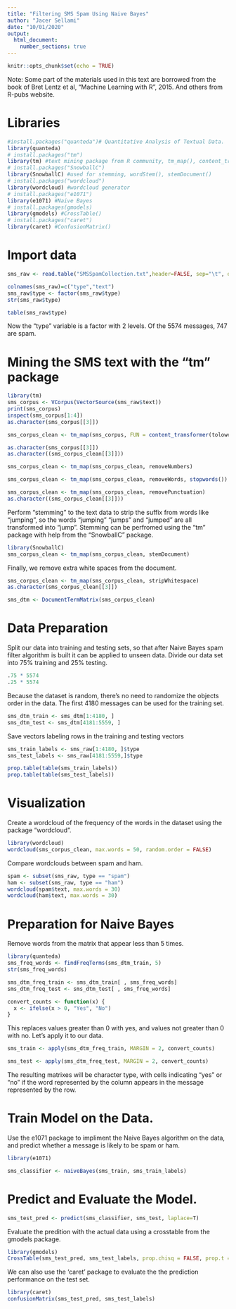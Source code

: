 ---
title: "Filtering SMS Spam Using Naive Bayes"
author: "Jacer Sellami"
date: "10/01/2020"
output: 
  html_document:
    number_sections: true
---

```{r setup, include=FALSE}
knitr::opts_chunk$set(echo = TRUE)
```

Note: Some part of the materials used in this text are borrowed from the book of Bret Lentz et al, "Machine Learning with R", 2015. And others from R-pubs website.


# Libraries

```{r}
#install.packages("quanteda")# Quantitative Analysis of Textual Data.
library(quanteda)
# install.packages("tm")
library(tm) #text mining package from R community, tm_map(), content_transformer()
# install.packages("SnowballC")
library(SnowballC) #used for stemming, wordStem(), stemDocument()
# install.packages("wordcloud")
library(wordcloud) #wordcloud generator
# install.packages("e1071")
library(e1071) #Naive Bayes
# install.packages(gmodels)
library(gmodels) #CrossTable()
# install.packages("caret")
library(caret) #ConfusionMatrix()
```

# Import data 

```{r}
sms_raw <- read.table("SMSSpamCollection.txt",header=FALSE, sep="\t", quote="", stringsAsFactors=FALSE)
```



```{r}
colnames(sms_raw)=c("type","text")
sms_raw$type <- factor(sms_raw$type)
str(sms_raw$type)
```

```{r}
table(sms_raw$type)
```

Now the “type” variable is a factor with 2 levels. Of the 5574 messages, 747 are spam.

# Mining the SMS text with the "tm" package


```{r}
library(tm)
sms_corpus <- VCorpus(VectorSource(sms_raw$text))
print(sms_corpus)
inspect(sms_corpus[1:4])
as.character(sms_corpus[[3]])

```




```{r}
sms_corpus_clean <- tm_map(sms_corpus, FUN = content_transformer(tolower))
```



```{r}
as.character(sms_corpus[[3]])
as.character((sms_corpus_clean[[3]]))
```




```{r}

sms_corpus_clean <- tm_map(sms_corpus_clean, removeNumbers)

```


```{r}
sms_corpus_clean <- tm_map(sms_corpus_clean, removeWords, stopwords())
```


```{r}
sms_corpus_clean <- tm_map(sms_corpus_clean, removePunctuation)
as.character((sms_corpus_clean[[3]]))
```


Perform “stemming” to the text data to strip the suffix from words like “jumping”, so the words “jumping” “jumps” and “jumped” are all transformed into “jump”. Stemming can be perfromed using the “tm” package with help from the “SnowballC” package.

```{r}
library(SnowballC)
sms_corpus_clean <- tm_map(sms_corpus_clean, stemDocument)
```


Finally, we remove extra white spaces from the document.

```{r}
sms_corpus_clean <- tm_map(sms_corpus_clean, stripWhitespace)
as.character(sms_corpus_clean[[3]])
```


```{r}
sms_dtm <- DocumentTermMatrix(sms_corpus_clean)
```

# Data Preparation
Split our data into training and testing sets, so that after Naive Bayes spam filter algorithm is built it can be applied to unseen data. Divide our data set into 75% training and 25% testing.

```{r}
.75 * 5574
.25 * 5574
```

Because the dataset is random, there’s no need to randomize the objects order in the data. The first 4180 messages can be used for the training set.

```{r}
sms_dtm_train <- sms_dtm[1:4180, ]
sms_dtm_test <- sms_dtm[4181:5559, ]
```

Save vectors labeling rows in the training and testing vectors

```{r}
sms_train_labels <- sms_raw[1:4180, ]$type
sms_test_labels <- sms_raw[4181:5559,]$type
```


```{r}
prop.table(table(sms_train_labels))
prop.table(table(sms_test_labels))
```

# Visualization 

Create a wordcloud of the frequency of the words in the dataset using the package “wordcloud”.
```{r}
library(wordcloud)
wordcloud(sms_corpus_clean, max.words = 50, random.order = FALSE)
```
Compare wordclouds between spam and ham.
```{r}
spam <- subset(sms_raw, type == "spam")
ham <- subset(sms_raw, type == "ham")
wordcloud(spam$text, max.words = 30)
wordcloud(ham$text, max.words = 30)

```

# Preparation for Naive Bayes

Remove words from the matrix that appear less than 5 times.

```{r}
library(quanteda)
sms_freq_words <- findFreqTerms(sms_dtm_train, 5)
str(sms_freq_words)

```


```{r}
sms_dtm_freq_train <- sms_dtm_train[ , sms_freq_words]
sms_dtm_freq_test <- sms_dtm_test[ , sms_freq_words]
```



```{r}
convert_counts <- function(x) {
  x <- ifelse(x > 0, "Yes", "No")
}
```

This replaces values greater than 0 with yes, and values not greater than 0 with no. Let’s apply it to our data.

```{r}
sms_train <- apply(sms_dtm_freq_train, MARGIN = 2, convert_counts)

sms_test <- apply(sms_dtm_freq_test, MARGIN = 2, convert_counts)
```


The resulting matrixes will be character type, with cells indicating “yes” or “no” if the word represented by the column appears in the message represented by the row.

# Train Model on the Data.

Use the e1071 package to impliment the Naive Bayes algorithm on the data, and predict whether a message is likely to be spam or ham.

```{r}
library(e1071)
```


```{r}
sms_classifier <- naiveBayes(sms_train, sms_train_labels)
```


# Predict and Evaluate the Model.


```{r}
sms_test_pred <- predict(sms_classifier, sms_test, laplace=T)
```

Evaluate the predition with the actual data using a crosstable from the gmodels package.

```{r}
library(gmodels)
CrossTable(sms_test_pred, sms_test_labels, prop.chisq = FALSE, prop.t = FALSE, dnn = c('predicted', 'actual'))
```



We can also use the ‘caret’ package to evaluate the the prediction performance on the test set.

```{r}
library(caret)
confusionMatrix(sms_test_pred, sms_test_labels)
```




























